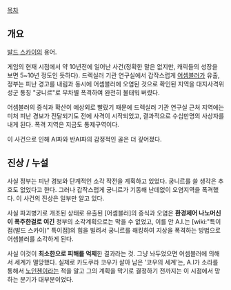 [[목차]]

== 개요 ==
[[발드 스카이]]의 용어. 

게임의 현재 시점에서 약 10년전에 일어난 사건(정확한 말은 없지만, 캐릭들의 성장을 보면 5~10년 정도인 듯하다). 드렉실러 기관 연구실에서 갑작스럽게 [[어셈블러]]가 유출, 정부는 피난 경고를 내림과 동시에 어셈블러에 오염된 것으로 확인된 지역을 대지사격위성군 통칭 "궁니르"로 무차별 폭격하여 완전히 불태워 버렸다.

어셈블러의 증식과 확산이 예상외로 빨랐기 때문에 드렉실러 기관 연구실 근처 지역에는 미처 피난 경보가 전달되기도 전에 사격이 시작되었고, 결과적으로 수십만명의 사상자를 내게 된다. 폭격 지역은 지금도 통제구역이다.

이 사건으로 인해 AI파와 반AI파의 감정적인 골은 더 깊어졌다.

== 진상 / 누설 ==
사실 정부는 피난 경보와 단계적인 소각 작전을 계획하고 있었다. 궁니르를 쓸 생각은 추호도 없었다고 한다. 그러나 갑작스럽게 궁니르가 기동해 난데없이 오염지역을 폭격했다. 이 사건의 진상은 일부만 알고 있다.

사실 파괴병기로 개조된 상태로 유출된 [어셈블러]의 증식과 오염은 '''환경제어 나노머신이 폭주한걸로 여긴''' 정부의 소각계획으로는 막을 수 없었고, 이를 안 A.I.는 [wiki:"특이점(발드 스카이)" 특이점]의 힘을 빌려서 궁니르를 해킹하여 지상을 폭격하는 방법으로 어셈블러를 소각하게 된다.

사실 이것이 '''최소한으로 피해를 억제'''한 결과라는 것. 그냥 놔두었으면 어셈블러에 의해서 세계가 멸망했다. 실제로 카도쿠라 코우가 살아 남은 '코우의 세계'는, A.I가 소라를 통해서 [[노인첸]]이라는 적을 알고 그의 계획을 막기로 결정하기 전까지는 이 시점에서 망하는 분기가 대부분이었다.
